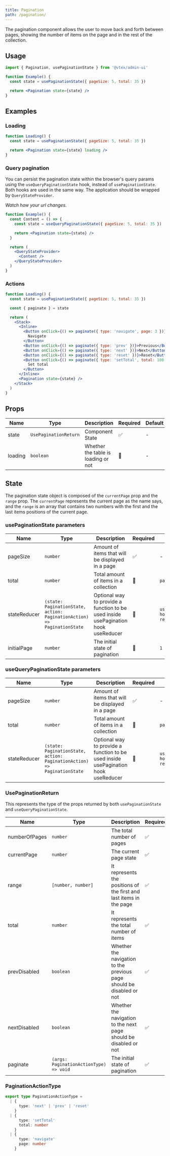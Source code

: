```yaml
---
title: Pagination
path: /pagination/
---
```


The pagination component allows the user to move back and forth between pages, showing the number of items on the page and in the rest of the collection.

## Usage

```jsx
import { Pagination, usePaginationState } from '@vtex/admin-ui'

function Example() {
  const state = usePaginationState({ pageSize: 5, total: 35 })

  return <Pagination state={state} />
}
```

## Examples

### Loading

```jsx live
function Loading() {
  const state = usePaginationState({ pageSize: 5, total: 35 })

  return <Pagination state={state} loading />
}
```

### Query pagination

You can persist the pagination state within the browser's query params using the `useQueryPaginationState` hook, instead of `usePaginationState`. Both hooks are used in the same way. The application should be wrapped by `QueryStateProvider`.

_Watch how your url changes._

```jsx live
function Example() {
  const Content = () => {
    const state = useQueryPaginationState({ pageSize: 5, total: 35 })

    return <Pagination state={state} />
  }

  return (
    <QueryStateProvider>
      <Content />
    </QueryStateProvider>
  )
}
```

### Actions

```jsx live
function Loading() {
  const state = usePaginationState({ pageSize: 5, total: 35 })

  const { paginate } = state

  return (
    <Stack>
      <Inline>
        <Button onClick={() => paginate({ type: 'navigate', page: 3 })}>
          Navigate
        </Button>
        <Button onClick={() => paginate({ type: 'prev' })}>Previous</Button>
        <Button onClick={() => paginate({ type: 'next' })}>Next</Button>
        <Button onClick={() => paginate({ type: 'reset' })}>Reset</Button>
        <Button onClick={() => paginate({ type: 'setTotal', total: 100 })}>
          Set total
        </Button>
      </Inline>
      <Pagination state={state} />
    </Stack>
  )
}
```

## Props

| Name    | Type                  | Description                         | Required | Default |
| ------- | --------------------- | ----------------------------------- | -------- | ------- |
| state   | `UsePaginationReturn` | Component State                     | ✅       | -       |
| loading | `boolean`             | Whether the table is loading or not | 🚫       | -       |

## State

The pagination state object is composed of the `currentPage` prop and the `range` prop. The `currentPage` represents the current page as the name says, and the `range` is an array that contains two numbers with the first and the last items positions of the current page.

### usePaginationState parameters

| Name         | Type                                                                    | Description                                                                        | Required | Default                              |
| ------------ | ----------------------------------------------------------------------- | ---------------------------------------------------------------------------------- | -------- | ------------------------------------ |
| pageSize     | `number`                                                                | Amount of items that will be displayed in a page                                   | ✅       | -                                    |
| total        | `number`                                                                | Total amount of items in a collection                                              | 🚫       | `pageSize`                           |
| stateReducer | `(state: PaginationState, action: PaginationAction) => PaginationState` | Optional way to provide a function to be used inside usePagination hook useReducer | 🚫       | `usePagination hook default reducer` |
| initialPage  | `number`                                                                | The initial state of pagination                                                    | 🚫       | `1`                                  |

### useQueryPaginationState parameters

| Name         | Type                                                                    | Description                                                                        | Required | Default                              |
| ------------ | ----------------------------------------------------------------------- | ---------------------------------------------------------------------------------- | -------- | ------------------------------------ |
| pageSize     | `number`                                                                | Amount of items that will be displayed in a page                                   | ✅       | -                                    |
| total        | `number`                                                                | Total amount of items in a collection                                              | 🚫       | `pageSize`                           |
| stateReducer | `(state: PaginationState, action: PaginationAction) => PaginationState` | Optional way to provide a function to be used inside usePagination hook useReducer | 🚫       | `usePagination hook default reducer` |

### UsePaginationReturn

This represents the type of the props returned by both `usePaginationState` and `useQueryPaginationState`.

| Name          | Type                                   | Description                                                           | Required | Default |
| ------------- | -------------------------------------- | --------------------------------------------------------------------- | -------- | ------- |
| numberOfPages | `number`                               | The total number of pages                                             | ✅       | -       |
| currentPage   | `number`                               | The current page state                                                | ✅       | -       |
| range         | `[number, number]`                     | It represents the positions of the first and last items in the page   | ✅       | -       |
| total         | `number`                               | It represents the total number of items                               | ✅       | -       |
| prevDisabled  | `boolean`                              | Whether the navigation to the previous page should be disabled or not | ✅       | -       |
| nextDisabled  | `boolean`                              | Whether the navigation to the next page should be disabled or not     | ✅       | -       |
| paginate      | `(args: PaginationActionType) => void` | The initial state of pagination                                       | ✅       | -       |

### PaginationActionType

```ts
export type PaginationActionType =
  | {
      type: 'next' | 'prev' | 'reset'
    }
  | {
      type: 'setTotal'
      total: number
    }
  | {
      type: 'navigate'
      page: number
    }
```
